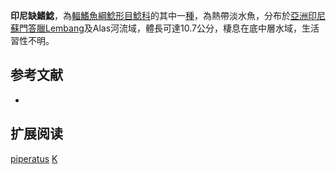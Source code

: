 {{Speciesbox
| name = 印尼缺鰭鯰
| image = 
| image_width = 250px
| status = DD
| status_system = IUCN3.1
| genus = Kryptopterus
| species = piperatus
| authority = [[Ng,_Wirjoatmodjo_&_Hadiaty|Ng, Wirjoatmodjo & Hadiaty]], 2004
| synonyms = 
}}

'''印尼缺鰭鯰'''，為[[輻鰭魚綱|輻鰭魚綱]][[鯰形目|鯰形目]][[鯰科|鯰科]]的其中一[[種|種]]，為熱帶淡水魚，分布於[[亞洲|亞洲]][[印尼|印尼]][[蘇門答臘|蘇門答臘]]Lembang及Alas河流域，體長可達10.7公分，棲息在底中層水域，生活習性不明。

==参考文献==
*{{FishBase_species|genus=Kryptopterus|species=piperatus |year=2015|month=7}}

== 扩展阅读 ==
{{refbegin}}
{{wikispecies-inline|Kryptopterus piperatus |印尼缺鰭鯰}}
{{refend}}
{{Taxonbar|from=Q5878199}}

[[Category:缺鰭鯰屬|piperatus]]
[[Category:2004年描述的鱼类|K]]